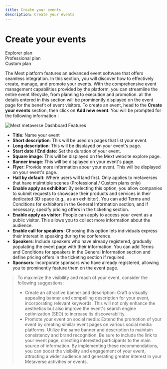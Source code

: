 ```yaml
---
title: Create your events
description: Create your events
---
```


# Create your events

<div class="flex-row">
  <div class="plan">Explorer plan</div>
  <div class="plan">Professional plan</div>
  <div class="plan">Custom plan</div>
</div>

The Mext platform features an advanced event software that offers seamless integration. In this section, you will discover how to effectively create, manage, and promote your events. With the comprehensive event management capabilities provided by the platform, you can streamline the entire event lifecycle, from planning to execution and promotion.
all the details entered in this section will be prominently displayed on the event page for the benefit of event visitors. To create an event, head to the **Create your events** section, then click on **Add new event**. You will be prompted for the following information :

![Mext metaverse Dashboard Features](/img/metaverse/create-your-events-add.jpg)

- **Title**: Name your event
- **Short description**: This will be used on pages that list your event.
- **Long description**: This will be displayed on your event's page.
- **Start date / End date**: Set the duration of your event.
- **Square image**: This will be displayed on the Mext website explore page.
- **Banner image**: This will be displayed on your event's page.
- **Flyer**: Provide more information abour your event. This will be displayed on your event's page.
- **Hall by default**: Where users will land first. Only applies to metaverses that have mulmtiple scenes (Professional / Custom plans only)
- **Enable apply as exhibitor**: By selecting this option, you allow companies to submit requests to showcase their products and services in their dedicated 3D space (e.g., as an exhibitor). You can add Terms and Conditions for exhibitors in the General Information section, and if necessary, specify pricing offers in the ticketing section.
- **Enable apply as visitor**: People can apply to access your event as a public visitor. This allows you to collect more information about the audience.
- **Enable call for speakers**: Choosing this option lets individuals express their interest in speaking during the conference.
- **Speakers**: Include speakers who have already registered, gradually populating the event page with their information. You can add Terms and Conditions for speakers in the General Information section and define pricing offers in the ticketing section if required.
- **Sponsors**: Incorporate sponsors who have already registered, allowing you to prominently feature them on the event page.

> To maximize the visibility and reach of your event, consider the following suggestions:
>
> - Create an attractive banner and description: Craft a visually appealing banner and compelling description for your event, incorporating relevant keywords. This will not only enhance the aesthetics but also improve the event's search engine optimization (SEO) to increase its discoverability.
> - Promote your event on social media: Extend the promotion of your event by creating similar event pages on various social media platforms. Utilize the same banner and description to maintain consistency and brand recognition. Be sure to include the link to your event page, directing interested participants to the main source of information. By implementing these recommendations, you can boost the visibility and engagement of your event, attracting a wider audience and generating greater interest in your Metaverse activities or events.
